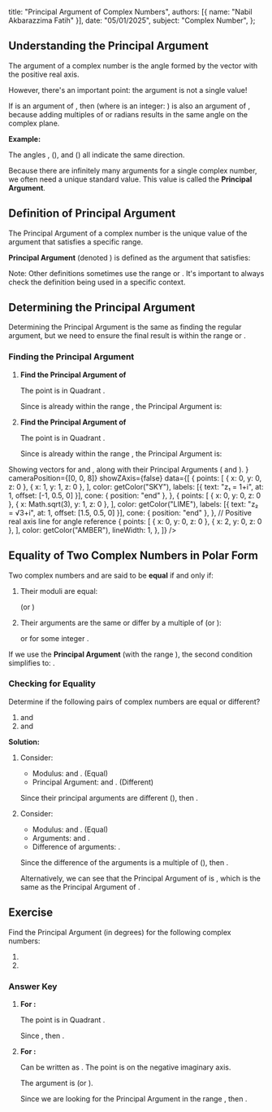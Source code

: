 
  title: "Principal Argument of Complex Numbers",
  authors: [{ name: "Nabil Akbarazzima Fatih" }],
  date: "05/01/2025",
  subject: "Complex Number",
};

## Understanding the Principal Argument

The argument <InlineMath math="\theta" /> of a complex number <InlineMath math="z = x + iy" /> is the angle formed by the vector <InlineMath math="z" /> with the positive real axis.

However, there's an important point: the argument is not a single value!

If <InlineMath math="\theta" /> is an argument of <InlineMath math="z" />, then <InlineMath math="\theta + 2\pi k" /> (where <InlineMath math="k" /> is an integer: <InlineMath math="0, \pm 1, \pm 2, \ldots" />) is also an argument of <InlineMath math="z" />, because adding multiples of <InlineMath math="360^\circ" /> or <InlineMath math="2\pi" /> radians results in the same angle on the complex plane.

**Example:**

The angles <InlineMath math="45^\circ" />, <InlineMath math="405^\circ" /> (<InlineMath math="45^\circ + 360^\circ" />), and <InlineMath math="-315^\circ" /> (<InlineMath math="45^\circ - 360^\circ" />) all indicate the same direction.

Because there are infinitely many arguments for a single complex number, we often need a unique standard value. This value is called the **Principal Argument**.

## Definition of Principal Argument

The Principal Argument of a complex number <InlineMath math="z = r(\cos \theta + i\sin \theta)" /> is the unique value of the argument <InlineMath math="\theta" /> that satisfies a specific range.

**Principal Argument** (denoted <InlineMath math="\text{Arg}(z)" />) is defined as the argument <InlineMath math="\theta" /> that satisfies:

<BlockMath math="0 \leq \theta < 2\pi \quad \text{or} \quad 0^\circ \leq \theta < 360^\circ" />

Note: Other definitions sometimes use the range <InlineMath math="(-\pi, \pi]" /> or <InlineMath math="(-180^\circ, 180^\circ]" />. It's important to always check the definition being used in a specific context.

## Determining the Principal Argument

Determining the Principal Argument is the same as finding the regular argument, but we need to ensure the final result is within the range <InlineMath math="[0, 2\pi)" /> or <InlineMath math="[0^\circ, 360^\circ)" />.

### Finding the Principal Argument

1.  **Find the Principal Argument of <InlineMath math="z = 1 + i" />**

    The point <InlineMath math="(1, 1)" /> is in Quadrant <InlineMath math="I" />.

    <div className="flex flex-col gap-4">
      <BlockMath math="\tan \theta = \frac{y}{x} = \frac{1}{1} = 1" />
      <BlockMath math="\theta = \arctan(1) = 45^\circ" />
    </div>

    Since <InlineMath math="45^\circ" /> is already within the range <InlineMath math="[0^\circ, 360^\circ)" />, the Principal Argument is:

    <BlockMath math="\text{Arg}(z) = 45^\circ \text{ or } \frac{\pi}{4} \text{ radians}" />

2.  **Find the Principal Argument of <InlineMath math="z = \sqrt{3} + i" />**

    The point <InlineMath math="(\sqrt{3}, 1)" /> is in Quadrant <InlineMath math="I" />.

    <div className="flex flex-col gap-4">
      <BlockMath math="\tan \theta = \frac{y}{x} = \frac{1}{\sqrt{3}}" />
      <BlockMath math="\theta = \arctan\left(\frac{1}{\sqrt{3}}\right) = 30^\circ" />
    </div>

    Since <InlineMath math="30^\circ" /> is already within the range <InlineMath math="[0^\circ, 360^\circ)" />, the Principal Argument is:

    <BlockMath math="\text{Arg}(z) = 30^\circ \text{ or } \frac{\pi}{6} \text{ radians}" />

<div className="mt-4">
  <LineEquation
    title="Principal Argument Visualization"
    description={
      <>
        Showing vectors for <InlineMath math="z_1=1+i" /> and
        <InlineMath math="z_2=\sqrt{3}+i" />, along with their Principal Arguments
        (<InlineMath math="45^\circ" /> and <InlineMath math="30^\circ" />
        ).
      </>
    }
    cameraPosition={[0, 0, 8]}
    showZAxis={false}
    data={[
      {
        points: [
          { x: 0, y: 0, z: 0 },
          { x: 1, y: 1, z: 0 },
        ],
        color: getColor("SKY"),
        labels: [{ text: "z₁ = 1+i", at: 1, offset: [-1, 0.5, 0] }],
        cone: { position: "end" },
      },
      {
        points: [
          { x: 0, y: 0, z: 0 },
          { x: Math.sqrt(3), y: 1, z: 0 },
        ],
        color: getColor("LIME"),
        labels: [{ text: "z₂ = √3+i", at: 1, offset: [1.5, 0.5, 0] }],
        cone: { position: "end" },
      },
      // Positive real axis line for angle reference
      {
        points: [
          { x: 0, y: 0, z: 0 },
          { x: 2, y: 0, z: 0 },
        ],
        color: getColor("AMBER"),
        lineWidth: 1,
      },
    ]}
  />
</div>

## Equality of Two Complex Numbers in Polar Form

Two complex numbers <InlineMath math="z_1 = r_1(\cos \theta_1 + i\sin \theta_1)" /> and <InlineMath math="z_2 = r_2(\cos \theta_2 + i\sin \theta_2)" /> are said to be **equal** if and only if:

1.  Their moduli are equal:

    <InlineMath math="r_1 = r_2" /> (or <InlineMath math="|z_1| = |z_2|" />)

2.  Their arguments are the same or differ by a multiple of <InlineMath math="2\pi" /> (or <InlineMath math="360^\circ" />):

    <InlineMath math="\theta_1 = \theta_2 + 2k\pi" /> or <InlineMath math="\theta_1 - \theta_2 = 2k\pi" /> for
    some integer <InlineMath math="k" />.

If we use the **Principal Argument** (with the range <InlineMath math="[0, 2\pi)" />), the second condition simplifies to: <InlineMath math="\text{Arg}(z_1) = \text{Arg}(z_2)" />.

### Checking for Equality

Determine if the following pairs of complex numbers are equal or different?

1.  <InlineMath math="z_1 = \sqrt{2}(\cos 45^\circ + i\sin 45^\circ)" /> and <InlineMath math="z_2 = \sqrt{2}(\cos 95^\circ + i\sin 95^\circ)" />
2.  <InlineMath math="z_1 = \cos 30^\circ + i\sin 30^\circ" /> and <InlineMath math="z_2 = \cos 390^\circ + i\sin 390^\circ" />

**Solution:**

1.  Consider:

    - Modulus: <InlineMath math="|z_1| = \sqrt{2}" /> and <InlineMath math="|z_2| = \sqrt{2}" />. (Equal)
    - Principal Argument: <InlineMath math="\text{Arg}(z_1) = 45^\circ" /> and <InlineMath math="\text{Arg}(z_2) = 95^\circ" />. (Different)

    Since their principal arguments are different (<InlineMath math="45^\circ \neq 95^\circ" />), then <InlineMath math="z_1 \neq z_2" />.

2.  Consider:

    - Modulus: <InlineMath math="|z_1| = 1" /> and <InlineMath math="|z_2| = 1" />. (Equal)
    - Arguments: <InlineMath math="\theta_1 = 30^\circ" /> and <InlineMath math="\theta_2 = 390^\circ" />.
    - Difference of arguments: <InlineMath math="\theta_1 - \theta_2 = 30^\circ - 390^\circ = -360^\circ" />.

    Since the difference of the arguments is a multiple of <InlineMath math="360^\circ" /> (<InlineMath math="-360^\circ = -1 \times 360^\circ" />), then <InlineMath math="z_1 = z_2" />.

    Alternatively, we can see that the Principal Argument of <InlineMath math="z_2" /> is <InlineMath math="390^\circ - 360^\circ = 30^\circ" />, which is the same as the Principal Argument of <InlineMath math="z_1" />.

## Exercise

Find the Principal Argument (in degrees) for the following complex numbers:

1.  <InlineMath math="1 + \sqrt{3}i" />
2.  <InlineMath math="-i" />

### Answer Key

1.  **For <InlineMath math="z = 1 + \sqrt{3}i" />:**

    The point <InlineMath math="(1, \sqrt{3})" /> is in Quadrant <InlineMath math="I" />.

    <div className="flex flex-col gap-4">
      <BlockMath math="\tan \theta = \frac{\sqrt{3}}{1} = \sqrt{3}" />
      <BlockMath math="\theta = \arctan(\sqrt{3}) = 60^\circ" />
    </div>

    Since <InlineMath math="60^\circ \in [0^\circ, 360^\circ)" />, then <InlineMath math="\text{Arg}(z) = 60^\circ" />.

2.  **For <InlineMath math="z = -i" />:**

    Can be written as <InlineMath math="z = 0 - 1i" />. The point <InlineMath math="(0, -1)" /> is on the negative imaginary axis.

    <div className="flex flex-col gap-4">
      <BlockMath math="\tan \theta = \frac{y}{x} = \frac{-1}{0} = \infty" />
      <BlockMath math="\theta = \arctan\left(\infty\right) = 90^\circ" />
    </div>

    The argument is <InlineMath math="270^\circ" /> (or <InlineMath math="-90^\circ" />).

    Since we are looking for the Principal Argument in the range <InlineMath math="[0^\circ, 360^\circ)" />, then <InlineMath math="\text{Arg}(z) = 270^\circ" />.
